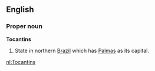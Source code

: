 ==English==

===Proper noun===
'''Tocantins'''

#State in northern [[Brazil]] which has [[Palmas]] as its capital.

[[nl:Tocantins]]